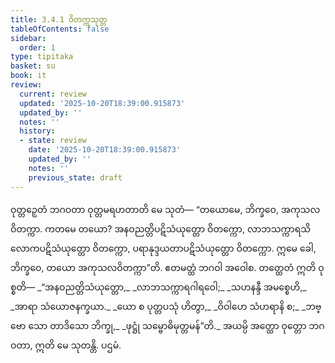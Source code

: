 ```yaml
---
title: 3.4.1 ဝိတက္ကသုတ္တ
tableOfContents: false
sidebar:
  order: 1
type: tipitaka
basket: su
book: it
review:
  current: review
  updated: '2025-10-20T18:39:00.915873'
  updated_by: ''
  notes: ''
  history:
  - state: review
    date: '2025-10-20T18:39:00.915873'
    updated_by: ''
    notes: ''
    previous_state: draft
---
```



<DynamicBreadcrumb />


<ReviewStatus review={frontmatter.review} showDetails={true} />

<HypothesisAnnotation frontmatter={frontmatter} />

<Division number="80" book="it" e="ch" v="18" p="244">

<Paragraph number="535" book="it">
ဝုတ္တဉှေတံ ဘဂဝတာ ဝုတ္တမရဟတာတိ မေ သုတံ—
</Paragraph>

<Paragraph number="536" book="it">
“တယောမေ, ဘိက္ခဝေ, အကုသလဝိတက္ကာ. ကတမေ တယော? အနဝညတ္တိပဋိသံယုတ္တော ဝိတက္ကော, လာဘသက္ကာရသိလောကပဋိသံယုတ္တော ဝိတက္ကော, ပရာနုဒ္ဒယတာပဋိသံယုတ္တော ဝိတက္ကော. ဣမေ ခေါ, ဘိက္ခဝေ, တယော အကုသလဝိတက္ကာ”တိ. ဧတမတ္ထံ ဘဂဝါ အဝေါစ. တတ္ထေတံ ဣတိ ဝုစ္စတိ—
</Paragraph>

<Paragraph number="537" type="verses" book="it">
_“အနဝညတ္တိသံယုတ္တော,_  
_လာဘသက္ကာရဂါရဝေါ;_  
_သဟနန္ဒီ အမစ္စေဟိ,_  
_အာရာ သံယောဇနက္ခယာ._  

</Paragraph>

<Paragraph number="538" type="verses" book="it">
_ယော စ ပုတ္တပသုံ ဟိတွာ,_  
_ဝိဝါဟေ သံဟရာနိ စ;_  
_ဘဗ္ဗော သော တာဒိသော ဘိက္ခု,_  
_ဖုဋ္ဌုံ သမ္ဗောဓိမုတ္တမန်”တိ._  

</Paragraph>

<Paragraph number="539" book="it">
အယမ္ပိ အတ္ထော ဝုတ္တော ဘဂဝတာ, ဣတိ မေ သုတန္တိ.

</Paragraph>
</Division>

<Paragraph number="540" type="center" book="it">
ပဌမံ.
</Paragraph>